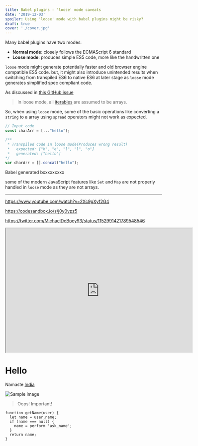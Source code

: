 ```yaml
---
title: Babel plugins - 'loose' mode caveats
date: '2019-12-03'
spoiler: Using 'loose' mode with babel plugins might be risky?
draft: true
cover: './cover.jpg'
---
```


Many babel plugins have two modes:

- **Normal mode**: closely follows the ECMAScript 6 standard
- **Loose mode**: produces simple ES5 code, more like the handwritten one

`loose` mode might generate potentially faster and old browser engine compatible ES5 code. but,
it might also introduce unintended results when switching from transpiled ES6 to native ES6 at
later stage as `loose` mode generates simplified spec compliant code.

As discussed in [this GitHub issue](https://github.com/babel/babel/issues/7958#issuecomment-389916364)

> In loose mode, all [iterables](https://javascript.info/iterable) are assumed to be arrays.

So, when using `loose` mode, some of the basic operations like converting a `string`
to a array using `spread` operators might not work as expected.

```js
// Input code
const charArr = [..."hello"];

/**
 * Transpiled code in loose mode(Produces wrong result)
 *   expected: ["h", "e", "l", "l", "o"]
 *   generated: ["hello"]
*/
var charArr = [].concat("hello");
```

Babel generated bxxxxxxxxx

some of the modern JavaScript features like `Set` and `Map` are not properly
handled in `loose` mode as they are not arrays.



---

https://www.youtube.com/watch?v=2Xc9gXyf2G4

https://codesandbox.io/s/j0y0vpz5

https://twitter.com/MichaelDeBoey93/status/1152991421789548546

<iframe src="https://www.example.com/" width="600" height="400"></iframe>

# Hello

Namaste [India](https://example.com)

![Sample image](./cover.jpg)

> Oops! Important!

```js{1,3-4}
function getName(user) {
  let name = user.name;
  if (name === null) {
  	name = perform 'ask_name';
  }
  return name;
}
```
